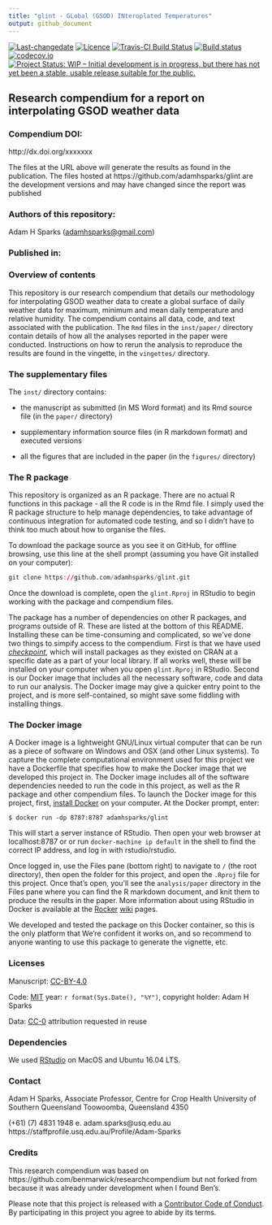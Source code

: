 ```yaml
---
title: "glint - GLobal (GSOD) INteroplated Temperatures"
output: github_document
---
```


[![Last-changedate](https://img.shields.io/badge/last%20change-`r gsub('-', '--', Sys.Date())`-brightgreen.svg)](https://github.com/adamhsparks/glint/commits/master) 
[![Licence](https://img.shields.io/github/license/mashape/apistatus.svg)](http://choosealicense.com/licenses/mit/) 
[![Travis-CI Build Status](https://travis-ci.org/adamhsparks/glint.svg?branch=master)](https://travis-ci.org/adamhsparks/glint) 
[![Build status](https://ci.appveyor.com/api/projects/status/b0c4fmvn6ndpp3w0/branch/master?svg=true)](https://ci.appveyor.com/project/adamhsparks/glint/branch/master)
[![codecov.io](https://codecov.io/github/adamhsparks/glint/coverage.svg?branch=master)](https://codecov.io/github/adamhsparks/glint?branch=master) 
[![Project Status: WIP – Initial development is in progress, but there has not yet been a stable, usable release suitable for the public.](http://www.repostatus.org/badges/latest/wip.svg)](http://www.repostatus.org/#wip)

## Research compendium for a report on interpolating GSOD weather data

### Compendium DOI: 
 
http://dx.doi.org/xxxxxxx

The files at the URL above will generate the results as found in the
publication. The files hosted at https://github.com/adamhsparks/glint are the
development versions and may have changed since the report was published

### Authors  of this repository:

Adam H Sparks (<adamhsparks@gmail.com>)

### Published in: 

### Overview of contents

This repository is our research compendium that details our methodology for
interpolating GSOD weather data to create a global surface of daily weather
data for maximum, minimum and mean daily temperature and relative humidity. The
compendium contains all data, code, and text associated with the publication.
The `Rmd` files in the `inst/paper/` directory contain details of how all the
analyses reported in the paper were conducted. Instructions on how to rerun the
analysis to reproduce the results are found in the vingette, in the `vingettes/`
directory.

### The supplementary files

The `inst/` directory contains:

- the manuscript as submitted (in MS Word format) and its Rmd source file (in
the `paper/` directory)

- supplementary information source files (in R markdown format) and executed
versions

- all the figures that are included in the paper (in the `figures/` directory)

### The R package 

This repository is organized as an R package. There are no actual R functions in
this package - all the R code is in the Rmd file. I simply used the R package
structure to help manage dependencies, to take advantage of continuous
integration for automated code testing, and so I didn't have to think too much
about how to organise the files. 

To download the package source as you see it on GitHub, for offline browsing,
use this line at the shell prompt (assuming you have Git installed on your
computer):

```r
git clone https://github.com/adamhsparks/glint.git
```

Once the download is complete, open the `glint.Rproj` in RStudio to begin working
with the package and compendium files. 

The package has a number of dependencies on other R packages, and programs
outside of R. These are listed at the bottom of this README. Installing these
can be time-consuming and complicated, so we've done two things to simpify
access to the compendium. First is that we have used
[_checkpoint_](https://cran.r-project.org/web/packages/checkpoint/index.html),
which will install packages as they existed on CRAN at a specific date as a part
of your local library. If all works well, these will be installed on your
computer when you open `glint.Rproj` in RStudio. Second is our Docker image that
includes all the necessary software, code and data to run our analysis. The
Docker image may give a quicker entry point to the project, and is more
self-contained, so might save some fiddling with installing things.

### The Docker image 

A Docker image is a lightweight GNU/Linux virtual computer that can be run as a
piece of software on Windows and OSX (and other Linux systems). To capture the
complete computational environment used for this project we have a Dockerfile
that specifies how to make the Docker image that we developed this project in.
The Docker image includes all of the software dependencies needed to run the
code in this project, as well as the R package and other compendium files. To
launch the Docker image for this project, first,
[install Docker](https://docs.docker.com/installation/) on your computer. At the
Docker prompt, enter:

`$ docker run -dp 8787:8787 adamhsparks/glint`

This will start a server instance of RStudio. Then open your web browser at
localhost:8787 or or run `docker-machine ip default` in the shell to find the
correct IP address, and log in with rstudio/rstudio.

Once logged in, use the Files pane (bottom right) to navigate to `/`
(the root directory), then open the folder for this project, and open the
`.Rproj` file for this project. Once that's open, you'll see the
`analysis/paper` directory in the Files pane where you can find the R markdown
document, and knit them to produce the results in the paper. More information
about using RStudio in Docker is available at the
[Rocker](https://github.com/rocker-org)
[wiki](https://github.com/rocker-org/rocker/wiki/Using-the-RStudio-image) pages.
 
We developed and tested the package on this Docker container, so this is the
only platform that We're confident it works on, and so recommend to anyone
wanting to use this package to generate the vignette, etc.


### Licenses

Manuscript: [CC-BY-4.0](http://creativecommons.org/licenses/by/4.0/)

Code: [MIT](http://opensource.org/licenses/MIT) year:
`r format(Sys.Date(), "%Y")`, copyright holder: Adam H Sparks

Data: [CC-0](http://creativecommons.org/publicdomain/zero/1.0/) attribution
requested in reuse

### Dependencies

We used [RStudio](http://www.rstudio.com/products/rstudio/) on MacOS and Ubuntu
16.04 LTS.

### Contact

Adam H Sparks, Associate Professor, Centre for Crop Health
University of Southern Queensland
Toowoomba, Queensland 4350

(+61) (7) 4831 1948   e. adam.sparks@usq.edu.au
https://staffprofile.usq.edu.au/Profile/Adam-Sparks

### Credits
This research compendium was based on
https://github.com/benmarwick/researchcompendium but not
forked from because it was already under development when I found Ben's.

Please note that this project is released with a
[Contributor Code of Conduct](CONDUCT.md). By participating in this project you
agree to abide by its terms.
